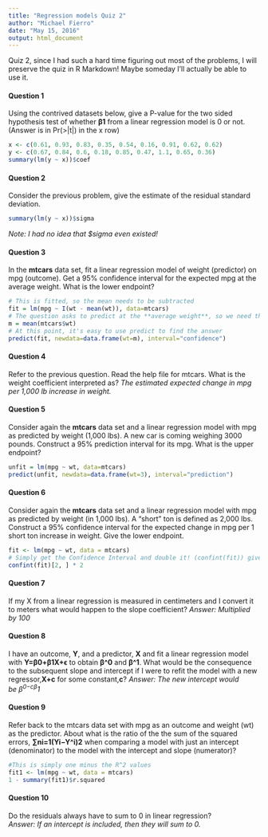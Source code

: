 ```yaml
---
title: "Regression models Quiz 2"
author: "Michael Fierro"
date: "May 15, 2016"
output: html_document
---
```


Quiz 2, since I had such a hard time figuring out most of the problems, I will preserve the quiz in R Markdown! Maybe someday I'll actually be able to use it.

#### Question 1
Using the contrived datasets below, give a P-value for the two sided hypothesis test of whether **β1** from a linear regression model is 0 or not. (Answer is in Pr(>|t|) in the x row)
```r
x <- c(0.61, 0.93, 0.83, 0.35, 0.54, 0.16, 0.91, 0.62, 0.62)
y <- c(0.67, 0.84, 0.6, 0.18, 0.85, 0.47, 1.1, 0.65, 0.36)
summary(lm(y ~ x))$coef
```
  
  
#### Question 2
Consider the previous problem, give the estimate of the residual standard deviation.
```r
summary(lm(y ~ x))$sigma
```
*Note: I had no idea that $sigma even existed!*
  
  
#### Question 3
In the **mtcars** data set, fit a linear regression model of weight (predictor) on mpg (outcome). Get a 95% confidence interval for the expected mpg at the average weight. What is the lower endpoint?
```r
# This is fitted, so the mean needs to be subtracted
fit = lm(mpg ~ I(wt - mean(wt)), data=mtcars)
# The question asks to predict at the **average weight**, so we need the mean of the weight field
m = mean(mtcars$wt)
# At this point, it's easy to use predict to find the answer
predict(fit, newdata=data.frame(wt=m), interval="confidence")
```
  
  
#### Question 4
Refer to the previous question. Read the help file for mtcars. What is the weight coefficient interpreted as?
*The estimated expected change in mpg per 1,000 lb increase in weight.*

#### Question 5
Consider again the **mtcars** data set and a linear regression model with mpg as predicted by weight (1,000 lbs). A new car is coming weighing 3000 pounds. Construct a 95% prediction interval for its mpg. What is the upper endpoint?
```r
unfit = lm(mpg ~ wt, data=mtcars)
predict(unfit, newdata=data.frame(wt=3), interval="prediction")
```

#### Question 6
Consider again the **mtcars** data set and a linear regression model with mpg as predicted by weight (in 1,000 lbs). A “short” ton is defined as 2,000 lbs. Construct a 95% confidence interval for the expected change in mpg per 1 short ton increase in weight. Give the lower endpoint.
```r
fit <- lm(mpg ~ wt, data = mtcars)
# Simply get the Confidence Interval and double it! (confint(fit)) gives low and high confidence interval for both Intecept and Weight. confint((fit))[2,] breaks out the values for the wt, and the *2 doubles it (both low and high) 
confint(fit)[2, ] * 2
```

#### Question 7
If my X from a linear regression is measured in centimeters and I convert it to meters what would happen to the slope coefficient?
*Answer: Multiplied by 100*

#### Question 8
I have an outcome, **Y**, and a predictor, **X** and fit a linear regression model with **Y=β0+β1X+ϵ** to obtain **β^0** and **β^1**. What would be the consequence to the subsequent slope and intercept if I were to refit the model with a new regressor,**X+c** for some constant,**c**?
*Answer: The new intercept would be β^0−cβ^1*

#### Question 9
Refer back to the mtcars data set with mpg as an outcome and weight (wt) as the predictor. About what is the ratio of the the sum of the squared errors, **∑ni=1(Yi−Y^i)2** when comparing a model with just an intercept (denominator) to the model with the intercept and slope (numerator)?

```r
#This is simply one minus the R^2 values
fit1 <- lm(mpg ~ wt, data = mtcars)
1 - summary(fit1)$r.squared
```

#### Question 10
Do the residuals always have to sum to 0 in linear regression?  
*Answer: If an intercept is included, then they will sum to 0.*

